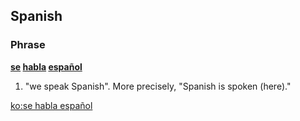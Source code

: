 ==Spanish==

===Phrase===
'''[[se#Spanish|se]] [[hablar|habla]] [[español]]'''

# "we speak Spanish". More precisely, "Spanish is spoken (here)."


[[ko:se habla español]]